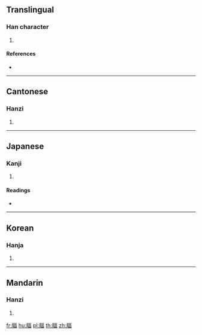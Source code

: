 {{character info/new}}
==Translingual==

===Han character===
{{Han char|rn=130|rad=肉|as=09|sn=13|four=71266|canj=BMRW}}

# {{defn|Han|sort=肉09}}

====References====
* {{Han ref|kx=0989.280|dkj=29720|dj=1442.060|hdz=32094.040|uh=8177|ud=33143|bh=DF74|bd=57204}}

----

==Cantonese==

===Hanzi===
{{yue-hanzi|jyut=|y=bik1}}

# {{defn|lang=yue|sort=肉09}}

----

==Japanese==

===Kanji===
{{ja-kanji|grade=|rs=肉09}}

# {{defn|lang=ja|sort=肉09}}

====Readings====
* {{ja-readings|on=[[ひょく]] (hyoku), [[びき]] (biki)|kun=[[こもる]] (komoru)|nanori=}}

----

==Korean==

===Hanja===
{{ko-hanja|hangeul=픽|eumhun=답답할|rv=pik|mr=p'ik|y=phik}}

# {{defn|lang=ko|sort=肉09}}

----

==Mandarin==

===Hanzi===
{{cmn-hanzi|pin=[[bì]] ([[bi4]])|wg=pi<sup>4</sup>}}

# {{defn|lang=cmn|sort=肉09}}

[[fr:腷]]
[[hu:腷]]
[[pl:腷]]
[[th:腷]]
[[zh:腷]]
